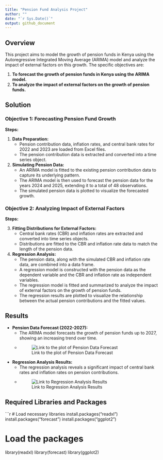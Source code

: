 ```yaml
---
title: "Pension Fund Analysis Project"
author: ""
date: "`r Sys.Date()`"
output: github_document
---
```


## Overview

This project aims to model the growth of pension funds in Kenya using the Autoregressive Integrated Moving Average (ARIMA) model and analyze the impact of external factors on this growth. The specific objectives are:

1. **To forecast the growth of pension funds in Kenya using the ARIMA model.**
2. **To analyze the impact of external factors on the growth of pension funds.**

## Solution

### Objective 1: Forecasting Pension Fund Growth

**Steps:**

1. **Data Preparation:**
    - Pension contribution data, inflation rates, and central bank rates for 2022 and 2023 are loaded from Excel files.
    - The pension contribution data is extracted and converted into a time series object.
2. **Simulating Pension Data:**
    - An ARIMA model is fitted to the existing pension contribution data to capture its underlying pattern.
    - The ARIMA model is then used to forecast the pension data for the years 2024 and 2025, extending it to a total of 48 observations.
    - The simulated pension data is plotted to visualize the forecasted growth.

### Objective 2: Analyzing Impact of External Factors

**Steps:**

3. **Fitting Distributions for External Factors:**
    - Central bank rates (CBR) and inflation rates are extracted and converted into time series objects.
    - Distributions are fitted to the CBR and inflation rate data to match the length of the pension data.
4. **Regression Analysis:**
    - The pension data, along with the simulated CBR and inflation rate data, are combined into a data frame.
    - A regression model is constructed with the pension data as the dependent variable and the CBR and inflation rate as independent variables.
    - The regression model is fitted and summarized to analyze the impact of external factors on the growth of pension funds.
    - The regression results are plotted to visualize the relationship between the actual pension contributions and the fitted values.

## Results

- **Pension Data Forecast (2022-2027):**
    - The ARIMA model forecasts the growth of pension funds up to 2027, showing an increasing trend over time.
    - ![Link to the plot of Pension Data Forecast](images/final_pension_series.jpg)
- **Regression Analysis Results:**
    - The regression analysis reveals a significant impact of central bank rates and inflation rates on pension contributions.
    - ![Link to Regression Analysis Results](images/regression_analysis.jpg)

## Required Libraries and Packages

```r
# Load necessary libraries
install.packages("readxl")
install.packages("forecast")
install.packages("ggplot2")

# Load the packages
library(readxl)
library(forecast)
library(ggplot2)
